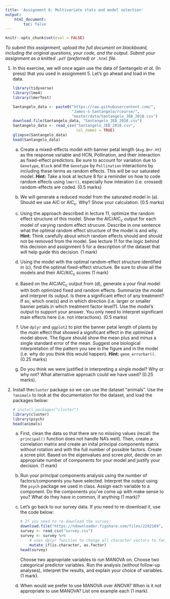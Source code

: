 ```yaml
---
title: 'Assignment 6: Multivariate stats and model selection'
output:
    html_document:
        toc: false
---
```


```r
knitr::opts_chunk$set(eval = FALSE)
```

<!-- keep this part -->
*To submit this assignment, upload the full document on blackboard,
including the original questions, your code, and the output. Submit
your assignment as a knitted `.pdf` (preferred) or `.html` file.*

1. In this exercise, we will once again use the data of Santangelo _et al._ (In press) that you used in assignment 5. Let's go ahead and load in the data.

    ```r
    library(tidyverse)
    library(lme4)
    library(lmerTest)
    
    Santangelo_data <- paste0("https://raw.githubusercontent.com/",
                              "James-S-Santangelo/rcourse/",
                              "master/data/Santangelo_JEB_2018.csv")
    download.file(Santangelo_data, "Santangelo_JEB_2018.csv")
    Santangelo_data <- read_csv("Santangelo_JEB_2018.csv", 
                                col_names = TRUE)
    glimpse(Santangelo_data)
    head(Santangelo_data)
    ```

    a. Create a mixed-effects model with banner petal length (`Avg.Bnr.Ht`) as the response variable and HCN, Pollination, and their interaction as fixed-effect predictors. Be sure to account for variation due to `Genotype`, `Block` and the `Genotype` by `Pollination` interactions by including these terms as random effects. This will be our saturated model. **Hint:** Take a look at lecture 8 for a reminder on how to code random effects using `lmer()`, especially how interation (i.e. crossed) random-effects are coded. (0.5 marks)
    
    b. We will generate a reduced model from the saturated model in (a). Should we use AIC or AIC~c~. Why? Show your calculation. (0.5 marks)
    
    c. Using the approach described in lecture 11, optimize the random effect structure of this model. Show the AIC/AIC~c~ output for each model of varying random effect strucure. Describe in one sentence what the optimal random effect structure of the model is and why. **Hint:** Think carefully about which random effects should and should not be removed from the model. See lecture 11 for the logic behind this decision and assignment 5 for a description of the dataset that will help guide this decision. (1 mark)
    
    d. Using the model with the optimal random-effect structure identified in (c), find the optimal fixed-effect structure. Be sure to show all the models and their AIC/AIC~c~ scores (1 mark)
    
    e. Based on the AIC/AIC~c~ output from (d), generate a your final model with both optimized fixed and random effects. Summarize the model and interpret its output. Is there a significant effect of any treatment? If so, which one(s) and in which direction (i.e. larger or smaller banner petals in which treatment factor level?). Use the model's output to support your answer. You only need to interpret significant main effects here (i.e. not interactions). (0.5 marks)
    
    f. Use `dplyr` and `ggplot2` to plot the banner petal length of plants by the _main_ effect that showed a significant effect in the optimized model above. The figure should show the mean plus and minus a single standard error of the mean. Suggest one biological interpretation of the pattern you see in the figure and in the model (i.e. why do you think this would happen). **Hint:** `geom_errorbar()`. (0.25 marks)
    
    g. Do you think we were justified in interpreting a single model? Why or why not? What alternative approach could we have used? (0.25 marks).

2. Install the`cluster` package so we can use the dataset "animals". Use the `?animals` to look at the documentation for the dataset, and load the packages below:

    ```r
    # install.packages("cluster")
    library(cluster)
    library(psych)
    head(animals)
    ```

    a. First, clean the data so that there are no missing values (recall: the `principal()` function does not handle NA's well). Then, create a correlation matrix and create an inital principal components matrix without rotation and with the full number of possible factors. Create a scree plot. Based on the eigenvalues and scree plot, decide on an appropriate number of components for your model and justify your decision. (1 mark)
    
    b. Run your principal components analysis using the number of factors/components you have selected. Interpret the output using the `psych` package we used in class. Assign each variable to a component. Do the components you've come up with make sense to you? What do they have in common, if anything (1 mark)?
    
    c. Let's go back to our survey data. If you need to re-download it, use the code below:

        ```r
        # If you need to re-download the survey:
        download.file("https://ndownloader.figshare.com/files/2292169", "survey.csv") 
        survey <- read_csv("survey.csv")
        survey <- survey %>% 
            # uses dplyr function to change all character vectors to factors
            mutate_if(is.character, as.factor) 
        head(survey)
        ```

        Choose two appropriate variables to run MANOVA on. Choose two categorical predictor variables. Run the analysis (without follow-up analyses), interpret the results, and explain your choice of variables. (1 mark).

    d. When would we prefer to use MANOVA over ANOVA? When is it not appropriate to use MANOVA? List one example each (1 mark).
